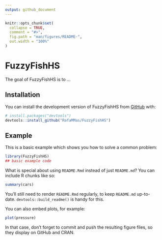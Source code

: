 ```yaml
---
output: github_document
---
```


<!-- README.md is generated from README.Rmd. Please edit that file -->

```r
knitr::opts_chunk$set(
  collapse = TRUE,
  comment = "#>",
  fig.path = "man/figures/README-",
  out.width = "100%"
)
```

# FuzzyFishHS

<!-- badges: start -->
<!-- badges: end -->

The goal of FuzzyFishHS is to ...

## Installation

You can install the development version of FuzzyFishHS from [GitHub](https://github.com/) with:

``` r
# install.packages("devtools")
devtools::install_github("RafaMMas/FuzzyFishHS")
```

## Example

This is a basic example which shows you how to solve a common problem:

```r
library(FuzzyFishHS)
## basic example code
```

What is special about using `README.Rmd` instead of just `README.md`? You can include R chunks like so:

```r
summary(cars)
```

You'll still need to render `README.Rmd` regularly, to keep `README.md` up-to-date. `devtools::build_readme()` is handy for this.

You can also embed plots, for example:

```r
plot(pressure)
```

In that case, don't forget to commit and push the resulting figure files, so they display on GitHub and CRAN.
